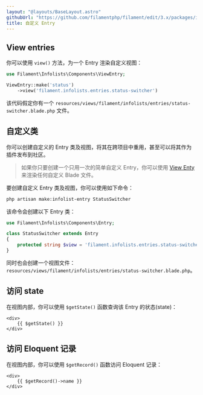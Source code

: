 ```yaml
---
layout: "@layouts/BaseLayout.astro"
githubUrl: "https://github.com/filamentphp/filament/edit/3.x/packages/infolists/docs/03-entries/07-custom.md"
title: 自定义 Entry
---
```


## View entries

你可以使用 `view()` 方法，为一个 Entry 渲染自定义视图：

```php
use Filament\Infolists\Components\ViewEntry;

ViewEntry::make('status')
    ->view('filament.infolists.entries.status-switcher')
```

该代码假定你有一个 `resources/views/filament/infolists/entries/status-switcher.blade.php` 文件。

## 自定义类

你可以创建自定义的 Entry 类及视图，将其在跨项目中重用，甚至可以将其作为插件发布到社区。

> 如果你只要创建一个只用一次的简单自定义 Entry，你可以使用 [View Enty](#view-entry) 来渲染任何自定义 Blade 文件。

要创建自定义 Entry 类及视图，你可以使用如下命令：

```bash
php artisan make:infolist-entry StatusSwitcher
```

该命令会创建以下 Entry 类：

```php
use Filament\Infolists\Components\Entry;

class StatusSwitcher extends Entry
{
    protected string $view = 'filament.infolists.entries.status-switcher';
}
```

同时也会创建一个视图文件：`resources/views/filament/infolists/entries/status-switcher.blade.php`。

## 访问 state

在视图内部，你可以使用 `$getState()` 函数查询该 Entry 的状态(state)：

```blade
<div>
    {{ $getState() }}
</div>
```

## 访问 Eloquent 记录

在视图内部，你可以使用 `$getRecord()` 函数访问 Eloquent 记录：

```blade
<div>
    {{ $getRecord()->name }}
</div>
```
